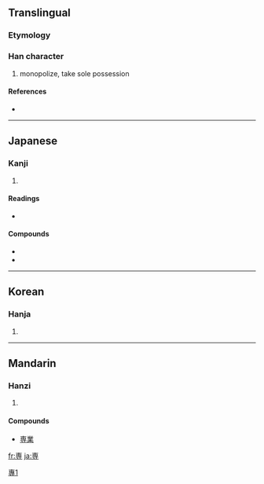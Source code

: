 {{also|專|专|尃}}
==Translingual==

===Etymology===
{{Han simp|專}}

[[Category:CJKV characters simplified differently in Japan and China|專1]]

===Han character===
{{Han char|rn=41|rad=寸|as=06|sn=9|four=|canj=十田木戈 (JWDI)}}

# monopolize, take sole possession

====References====
* {{Han ref|kx=0294.111|hdz=10504.141|uh=5C02|ud=23554}}

----

==Japanese==

===Kanji===
{{ja-kanji|grade=6|rs=寸06}}

# {{defn|Japanese}}

====Readings====
* {{ja-readings|on=[[せん]] (sen)|kun=[[もっぱら]] (moppara)}}

====Compounds====
*{{term|専門||[[expertise]], area of study|tr=[[せんもん]], [[senmon]]|lang=ja|sc=Jpan}}
*{{term|専攻||academic major|tr=[[せんこう]], [[senkō]]|lang=ja|sc=Jpan}}

----

==Korean==

===Hanja===
{{ko-hanja|hangeul=전|rv=jeon|mr=chŏn}}

# {{defn|Korean}}

----

==Mandarin==

===Hanzi===
{{cmn-hanzi|pin=[[zhuān]] ([[zhuan1]])|wg=chuan<sup>1</sup>}}

# {{defn|Mandarin}}

====Compounds====
* [[専業]]

[[fr:専]]
[[ja:専]]